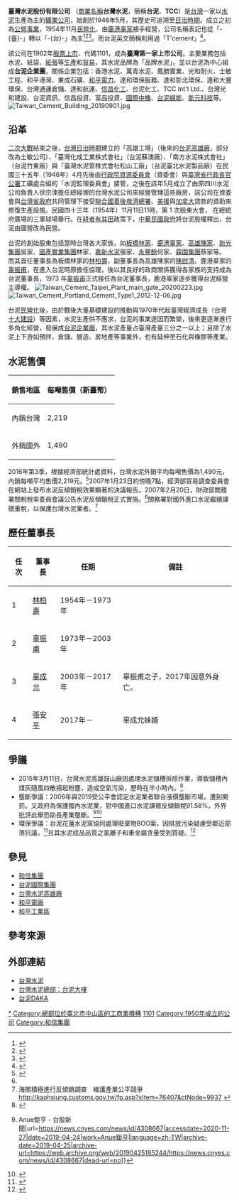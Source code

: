 {{Infobox_Company
| company_name = 臺灣水泥股份有限公司
| company_name_en = Taiwan Cement Corporation
| trading_name= 台灣水泥
| company_logo = Taiwan Cement logo.svg
| company_type = [[上市公司|上市公司]]
| market_information = {{twse|1101}}<br>（1962年2月9日上市）
| company_slogan = 一個全神貫注 處理人類文明與大自然之間複雜關係的綠色環境工程公司
| foundation = 1950年12月29日（公司登記日期）
| location = {{ROC-TW}}<br/>[[臺北市|臺北市]][[中山區_(臺北市)|中山區]][[中山北路_(臺北市)|中山北路]]二段113號（台泥大樓）
| key_people = 董事長：[[張安平|張安平]]<br/>總經理：[[李鐘培|李鐘培]]
| capital = [[新臺幣|新台幣]]400億元（2011年11月）
| sales = 
| revenue = {{decrease}}[[新台幣|新台幣]]1,227.83億元（2019年）
| operating_income = {{profit}}[[新台幣|新台幣]]138.25億元（2017年）
| profit = {{profit}}[[新台幣|新台幣]]326.33億元（2019年）
| assets = {{profit}}[[新台幣|新台幣]]3,674.82億元（2019年）
| market_value = 
| num_employees = 約2,000人
| industry = 水泥工業
| products = 水泥、水泥製品、紙袋、紙張之生產運銷
| subsid = TCC Int'l Ltd.<br/>等120家公司<ref name="三三會會員介紹">{{cite web|author1=三三會|title=三三會會員介紹|url=http://www.sansanfe.org.tw/member/|accessdate=2017-01-28|archive-date=2017-02-02|archive-url=https://web.archive.org/web/20170202033513/http://www.sansanfe.org.tw/member/|dead-url=no}}</ref>
| homepage = http://www.taiwancement.com/
}}

'''臺灣水泥股份有限公司'''<!--查證過公司從頭到尾都用這名稱註冊-->（[[商業名稱|商業名稱]]'''台灣水泥'''，簡稱'''台泥'''、'''TCC'''）是[[台灣|台灣]]一家以[[水泥|水泥]]生產為主的[[礦業|礦業]][[公司|公司]]，始創於1946年5月，其歷史可追溯至[[台灣日治時期|日治時期]]。成立之初為[[台灣公營事業|公營事業]]，1954年11月[[民營化|民營化]]、由[[鹿港辜家|鹿港辜家]]接手經營，公司名稱表記也從「-{臺}-」轉以「-{台}-」為主<ref>{{cite web|url=https://www.taiwancement.com/tw/aboutHistory.html|title=台泥歷史|publisher=台灣水泥|accessdate=2021-08-13|deadurl=no|archiveurl=https://web.archive.org/web/20210813092915/https://www.taiwancement.com/tw/aboutHistory.html|archivedate=2021-08-13}}</ref><ref>{{cite web|url=https://www.taiwancement.com/tw/aboutChronicle.html|title=台泥大事紀|publisher=台灣水泥|accessdate=2021-08-13|deadurl=no|archiveurl=https://web.archive.org/web/20210813092900/https://www.taiwancement.com/tw/aboutChronicle.html|archivedate=2021-08-13}}</ref><ref>{{cite web|url=https://www.taiwancement.com/tw/ir_annual-report.html|title=年報|publisher=台灣水泥|accessdate=2021-08-13|deadurl=no|archiveurl=https://web.archive.org/web/20210813092917/https://www.taiwancement.com/tw/ir_annual-report.html|archivedate=2021-08-13}}</ref>。而台泥英文簡稱則用過「T'cement」<ref>{{cite web|url=http://www.taiwancement.com/english/|title=T'cement|publisher=Taiwan Cement|accessdate=2021-08-13|deadurl=yes|archiveurl=https://web.archive.org/web/20100104125908/http://www.taiwancement.com/english/|archivedate=2010-01-04}}</ref>。

該公司在1962年[[股票上市|股票上市]]、代碼1101，成為'''臺灣第一家上市公司'''。主要業務包括水泥、紙袋、[[紙張|紙張]]等[[生產|生產]]和[[貿易|貿易]]，其水泥品牌為「品牌水泥」。並以台泥為中心組成'''台泥企業團'''，關係企業包括：香港水泥、萬青水泥、鳳勝實業、光和耐火、士敏工程、和平港灣、東成石礦、[[和平電力|和平電力]]、達和環保服務、達和彰北環保、達和大豐環保、台灣通運倉儲、達和航運、[[信昌化工|信昌化工]]、台泥化工、TCC Int'l Ltd.、台灣光和建設、台泥資訊、信昌投資、富品投資、[[國際中橡|國際中橡]]、[[台泥綠能|台泥綠能]]、[[能元科技|能元科技]]等。
[[File:Taiwan_Cement_Building_20190901.jpg|thumb]]

== 沿革 == 
[[二次大戰|二次大戰]]結束之後，[[台灣日治時期|台灣日治時期]]建立的「{{link-ja|淺野水泥株式會社|浅野セメント}}高雄工場」（後來的[[台泥高雄廠|台泥高雄廠]]，部分改為士敏公司{{r|鄭}}）、「臺灣化成工業株式會社」（台泥蘇澳廠）、「南方水泥株式會社」（台泥竹東廠）與「臺灣水泥管株式會社松山工廠」（台泥臺北水泥製品廠）在民國三十五年（1946年）4月先後由[[行政院資源委員會|行政院資源委員會]]（資委會）與[[臺灣省行政長官公署|臺灣省行政長官公署]]工礦處合組的「水泥監理委員會」接管，之後在該年5月成立了由原四川水泥公司負責人徐宗涑擔任總經理的台灣水泥公司來經營管理這些廠房，該公司在資委會與[[台灣省政府|台灣省政府]]共同管理下接受[[聯合國善後救濟總署|聯合國善後救濟總署]]、[[美援|美援]]與[[加拿大|加拿大]]貸款的資助來修復生產設施{{r|王}}。民國四十三年（1954年）11月11日11時，第 1 次股東大會， 在總統府廣場的三軍球場舉行。在[[耕者有其田|耕者有其田]]政策下，[[中華民國政府|中華民國政府]]將台泥股權釋出，台泥由國營改為民營{{r|鄭}}。

台泥的創始股東包括當時台灣各大家族，如[[板橋林家|板橋林家]]、[[鹿港辜家|鹿港辜家]]、[[高雄陳家|高雄陳家]]、[[新光集團|新光集團]]吳家、[[國產實業集團|國產實業集團]]林家、[[嘉新水泥|嘉新水泥]]張家、[[永豐餘|永豐餘]]何家、[[霖園集團|霖園集團]]蔡家等。
而其首任董事長為板橋林家的[[林柏壽|林柏壽]]，副董事長為高雄陳家的[[陳啟清|陳啟清]]。鹿港辜家的[[辜振甫|辜振甫]]，在進入台泥時原擔任協理，後以其良好的政商關係獲得各家族的支持成為台泥董事長，1973 年[[辜振甫|辜振甫]]正式接任為台泥董事長，鹿港辜家逐步獲得台泥經營主導權。
[[File:Taiwan_Cement_Taipei_Plant_main_gate_20200223.jpg|thumb]]
[[File:Taiwan_Cement_Portland_Cement_Type1_2012-12-06.jpg|thumb]]

台泥[[民營化|民營化]]後，由於戰後大量基礎建設的推動與1970年代起臺灣經濟成長（台灣[[十大建設|十大建設]]）等因素，水泥生產供不應求，台泥的事業遂因而繁榮，後來更逐漸進行多角化經營，發展成[[台泥企業團|台泥企業團]]，其水泥產量占臺灣產量三分之一以上；且除了水泥上下游如預拌、倉儲、營造、房地產等事業外，也有延伸至石化與橡膠等產業{{r|鄭}}。

== 水泥售價 ==
{| class="wikitable"
|-
! 銷售地區 !! 每噸售價（新臺幣）
|-
| 內銷台灣 || 2,219
|-
| 外銷國外 || 1,490
|}
2016年第3季，根據經濟部統計處資料，台灣水泥外銷平均每噸售價為1,490元，內銷每噸平均售價2,219元。<ref>{{Cite web|title=水泥外銷價不到內銷7成 林淑芬酸徐旭東「進口說」|url=https://www.chinatimes.com/realtimenews/20170613005321-260405|accessdate=2020-11-27|last=唐主桂／綜合報導|work=生活 - 中時新聞網|language=zh|archive-date=2019-05-07|archive-url=https://web.archive.org/web/20190507035758/https://www.chinatimes.com/realtimenews/20170613005321-260405|dead-url=no}}</ref>2007年1月23日約傍晚7點，經濟部貿易調查委員會在網站上發布水泥反傾銷稅效果顯著的決議報告。2007年2月20日，財政部關務署關稅稅率委員會議公告水泥反傾銷稅正式實施。<ref name="壹1"></ref>關務署對國外進口水泥繼續課徵重稅，以保護台灣水泥業者。<ref>海關積極進行反傾銷調查　維護產業公平競爭 http://kaohsiung.customs.gov.tw/fp.asp?xItem=76407&ctNode=9937 {{Wayback|url=http://kaohsiung.customs.gov.tw/fp.asp?xItem=76407&ctNode=9937 |date=20170731065438 }}</ref>

== 歷任董事長 ==
{| class="wikitable"
!任次
!董事長
!任期
!備註
|-
|1
|[[林柏壽|林柏壽]]
|1954年－1973年
|
|-
|2
|[[辜振甫|辜振甫]]


|1973年－2003年
|
|-
|3
|[[辜成允|辜成允]]
|2003年－2017年
|辜振甫之子，2017年因意外身亡。
|-
|4
|[[張安平|張安平]]
|2017年－
|辜成允妹婿
|}

== 爭議 ==
* 2015年3月11日，台灣水泥高雄鼓山廠因處理水泥儲槽拆除作業，導致儲槽內煤灰隨風四散揚起粉塵，造成空氣污染，歷時在半小時內。<ref name="台泥拆儲槽 煤灰未排空.濃煙直竄_20152">{{cite web|title=台泥拆儲槽 煤灰未排空.濃煙直竄|url=https://news.pts.org.tw/article/292448?NEENO=292448|date=2015-03-11|publisher=公視新聞網|language=zh-tw|access-date=2019-10-01|archive-date=2020-04-14|archive-url=https://web.archive.org/web/20200414185801/https://news.pts.org.tw/article/292448?NEENO=292448|dead-url=no}}</ref>
*壟斷爭議：2006年與2019受公平會認定水泥業者聯合漲價壟斷市場，遭到開罰。又政府為保護國內水泥業，對中國進口水泥課徵反傾銷稅91.58%，外界批評此舉恐助長產業壟斷。<ref>{{Cite web|title=〈預拌混凝土漲遭罰〉公平會認定台泥等5業者聯合漲價 祭出共6000萬元罰鍰 {{!}} Anue鉅亨 - 台股新聞|url=https://news.cnyes.com/news/id/4308667|accessdate=2020-11-27|date=2019-04-24|work=Anue鉅亨|language=zh-TW|archive-date=2019-04-25|archive-url=https://web.archive.org/web/20190425185244/https://news.cnyes.com/news/id/4308667|dead-url=no}}</ref><ref>{{Cite web|title=林孝信盼取消陸水泥反傾銷稅 公會有異見|url=https://tw.finance.yahoo.com/news/%E6%9E%97%E5%AD%9D%E4%BF%A1%E7%9B%BC%E5%8F%96%E6%B6%88%E9%99%B8%E6%B0%B4%E6%B3%A5%E5%8F%8D%E5%82%BE%E9%8A%B7%E7%A8%85-%E5%85%AC%E6%9C%83%E6%9C%89%E7%95%B0%E8%A6%8B-133502444.html|accessdate=2020-11-27|work=tw.finance.yahoo.com|language=zh-TW}}</ref>
*環保爭議：台泥花蓮水泥窯協同處理廢棄物BOO案，因排放污染疑慮受鄰近部落抗議，<ref>{{Cite web|title=場內：「台泥環差報告初審過關！」場外：「官方霸道、人民抗爭！」反對和平水泥廠設置焚化爐──空氣汙染扼殺原民生存權！|url=https://easttaiwan.news/2020/07/13/%e3%80%8c%e5%ae%98%e6%96%b9%e9%9c%b8%e9%81%93%e3%80%81%e4%ba%ba%e6%b0%91%e6%8a%97%e7%88%ad%ef%bc%81%e3%80%8d%e5%8f%8d%e5%b0%8d%e5%92%8c%e5%b9%b3%e6%b0%b4%e6%b3%a5%e5%bb%a0%e8%a8%ad%e7%bd%ae%e7%84%9a/|accessdate=2020-11-27|date=2020-07-13|last=張柏東|work=東台灣新聞網|language=zh-TW|archive-date=2021-02-27|archive-url=https://web.archive.org/web/20210227152955/https://easttaiwan.news/2020/07/13/%e3%80%8c%e5%ae%98%e6%96%b9%e9%9c%b8%e9%81%93%e3%80%81%e4%ba%ba%e6%b0%91%e6%8a%97%e7%88%ad%ef%bc%81%e3%80%8d%e5%8f%8d%e5%b0%8d%e5%92%8c%e5%b9%b3%e6%b0%b4%e6%b3%a5%e5%bb%a0%e8%a8%ad%e7%bd%ae%e7%84%9a/|dead-url=no}}</ref>且其水泥成品品質之氯離子和重金屬含量受到質疑。<ref>{{Cite web|title=水泥窯燒垃圾：台泥大打公關戰，澳花激辯戴奧辛|url=https://e-info.org.tw/node/226486|accessdate=2020-11-27|work=環境資訊中心|language=zh-hant|archive-date=2020-12-05|archive-url=https://web.archive.org/web/20201205184807/https://e-info.org.tw/node/226486|dead-url=no}}</ref>

== 參見 ==
*[[和信集團|和信集團]]
*[[台泥國際集團|台泥國際集團]]
*[[台灣水泥高雄廠|台灣水泥高雄廠]]
*[[和平電廠|和平電廠]]
*[[和平工業區|和平工業區]]

== 參考來源 ==
{{reflist|refs=

<ref name="王">{{cite book|author=王玉豐 |title=〈朝向技術遺址蒐藏的理論建構——以台泥高雄廠址作為國立科學工藝博物館的蒐藏新指向的探討〉，《揭開昨日工業的面紗——工業遺址的保存與再造》 |year=1999（文章發表原始年份） |publisher=[[國立科學工藝博物館|國立科學工藝博物館]] |location=高雄市三民區 |isbn=957-01-9329-8 |pages=163頁 }}</ref>
<ref name="鄭">{{cite book|author=鄭耀翔|title=〈工業遺址再生作為區域活化之研究——以台泥高雄廠為例〉|year=2008|publisher=[[國立高雄大學|國立高雄大學]]|location=高雄市|url=http://ethesys.nuk.edu.tw/ETD-db/ETD-search-c/getfile?URN=etd-0723108-213849&filename=etd-0723108-213849.pdf|pages=67－68頁}}{{dead link|date=2017年12月 |bot=InternetArchiveBot |fix-attempted=yes }}</ref>
<ref name="壹1">{{cite news |author= |title=【壹週刊】不只亞泥礦權神展延　辜成允過世當天竟然...也過了!! |date=2017年6月21日 |publisher=[[蘋果日報|蘋果日報]] |location= |url=http://www.appledaily.com.tw/column/article/490/rnews/20170621/1144119 |accessdate=2017年6月21日 |archive-date=2017年9月3日 |archive-url=https://web.archive.org/web/20170903220445/http://www.appledaily.com.tw/column/article/490/rnews/20170621/1144119 |dead-url=no }}</ref>

|2}}

== 外部連結 ==
* [http://www.taiwancement.com/ 台灣水泥] {{Wayback|url=http://www.taiwancement.com/ |date=20200808203520 }}
* [http://web.hhjh.tp.edu.tw/94_探索中山發現楓情/arc/arc2.htm 台灣水泥總部：台泥大樓] {{Wayback|url=http://web.hhjh.tp.edu.tw/94_%E6%8E%A2%E7%B4%A2%E4%B8%AD%E5%B1%B1%E7%99%BC%E7%8F%BE%E6%A5%93%E6%83%85/arc/arc2.htm |date=20130128192445 }}
* [http://www.tccdaka.com/tw/ 台泥DAKA] {{Wayback|url=http://www.tccdaka.com/tw/ |date=20200923222350 }}

{{臺灣50指數成分股票}}

[[Category:台灣水泥|*]]
[[Category:總部位於臺北市中山區的工商業機構|Category:總部位於臺北市中山區的工商業機構]]
[[Category:臺灣證券交易所上市公司|1101]]
[[Category:1950年成立的公司|Category:1950年成立的公司]]
[[Category:和信集團|Category:和信集團]]